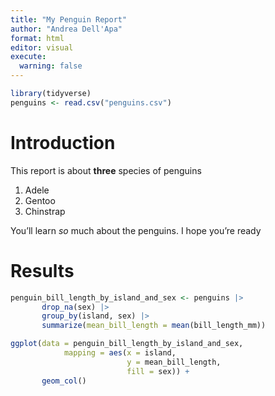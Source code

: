 ```yaml
---
title: "My Penguin Report"
author: "Andrea Dell'Apa"
format: html
editor: visual
execute: 
  warning: false
---
```


```r
library(tidyverse)
penguins <- read.csv("penguins.csv")
```

# Introduction

This report is about **three** species of penguins

1.  Adele
2.  Gentoo
3.  Chinstrap

You'll learn *so* much about the penguins. I hope you're ready

# Results

```r
penguin_bill_length_by_island_and_sex <- penguins |> 
       drop_na(sex) |> 
       group_by(island, sex) |> 
       summarize(mean_bill_length = mean(bill_length_mm))
```

```r
ggplot(data = penguin_bill_length_by_island_and_sex,
            mapping = aes(x = island,
                          y = mean_bill_length,
                          fill = sex)) +
       geom_col()
```
